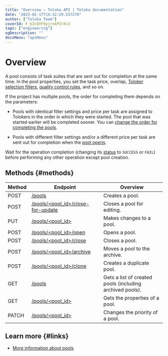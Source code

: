 ```yaml
---
title: "Overview — Toloka API | Toloka documentation"
date: "2023-02-17T14:32:29.537278"
author: ["Toloka Team"]
coverId: F_bIcOYF9yjrxkPZrXc3
tags: ["engineering"]
ogDescription: ""
docsMenu: "apiMenu"
---
```



# Overview

A pool consists of task suites that are sent out for completion at the same time. In the pool properties, you set the task price, overlap, [Toloker selection filters](/docs-new/api/filters), [quality control rules](/docs-new/api/quality_control), and so on.

If the project has multiple pools, the order for completing them depends on the parameters:

- Pools with identical filter settings and price per task are assigned to Tolokers in the order in which they were started. The pool that was started earlier will be completed sooner. You can [change the order for completing the pools](/docs-new/api/create-pool#priority).

- Pools with different filter settings and/or a different price per task are sent out for completion when the [pool opens](/docs-new/api/open-pool).

<Note mode="note" title="Note">

Wait for the operation completion (changing its [status](/docs-new/api/get-operation) to `SUCCESS` or `FAIL`) before performing any other operation except pool creation.

</Note>

## Methods {#methods}

Method | Endpoint | Overview
----- | ----- | -----
POST | [/pools](/docs-new/api/create-pool) | Creates a pool.
POST | [/pools/<pool_id>/close-for-update](/docs-new/api/close-pool-for-update) | Closes a pool for editing.
PUT | [/pools/<pool_id>](/docs-new/api/edit-pool) | Makes changes to a pool.
POST | [/pools/<pool_id>/open](/docs-new/api/open-pool) | Opens a pool.
POST | [/pools/<pool_id>/close](/docs-new/api/close-pool) | Closes a pool.
POST | [/pools/<pool_id>/archive](/docs-new/api/archive-pool) | Moves a pool to the archive.
POST | [/pools/<pool_id>/clone](/docs-new/api/clone-pool) | Creates a duplicate pool.
GET | [/pools](/docs-new/api/get-pool-list) | Gets a list of created pools (including archived pools).
GET | [/pools/<pool_id>](/docs-new/api/get-pool) | Gets the properties of a pool.
PATCH | [/pools/<pool_id>](/docs-new/api/set-priority-pool) | Changes the priority of a pool.

## Learn more {#links}

- [More information about pools](/docs-new/guide/pool-main)

<ContactGuideSupport/>